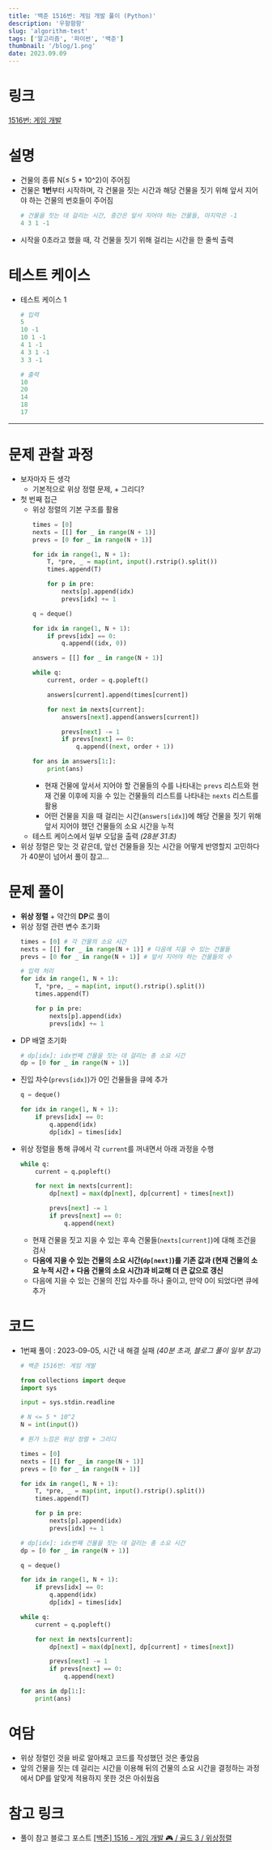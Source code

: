 ```yaml
---
title: '백준 1516번: 게임 개발 풀이 (Python)'
description: '우항항항'
slug: 'algorithm-test'
tags: ['알고리즘', '파이썬', '백준']
thumbnail: '/blog/1.png'
date: 2023.09.09
---
```


# 링크

[1516번: 게임 개발](https://www.acmicpc.net/problem/1516)

# **설명**

- 건물의 종류 N(≤ 5 \* 10^2)이 주어짐
- 건물은 **1번**부터 시작하며, 각 건물을 짓는 시간과 해당 건물을 짓기 위해 앞서 지어야 하는 건물의 번호들이 주어짐
  ```python
  # 건물을 짓는 데 걸리는 시간, 중간은 앞서 지어야 하는 건물들, 마지막은 -1
  4 3 1 -1
  ```
- 시작을 0초라고 했을 때, 각 건물을 짓기 위해 걸리는 시간을 한 줄씩 출력

# 테스트 케이스

- 테스트 케이스 1
  ```python
  # 입력
  5
  10 -1
  10 1 -1
  4 1 -1
  4 3 1 -1
  3 3 -1

  # 출력
  10
  20
  14
  18
  17
  ```

---

# **문제 관찰 과정**

- 보자마자 든 생각
  - 기본적으로 위상 정렬 문제, + 그리디?
- 첫 번째 접근
  - 위상 정렬의 기본 구조를 활용
    ```python
    times = [0]
    nexts = [[] for _ in range(N + 1)]
    prevs = [0 for _ in range(N + 1)]

    for idx in range(1, N + 1):
        T, *pre, _ = map(int, input().rstrip().split())
        times.append(T)

        for p in pre:
            nexts[p].append(idx)
            prevs[idx] += 1

    q = deque()

    for idx in range(1, N + 1):
        if prevs[idx] == 0:
            q.append((idx, 0))

    answers = [[] for _ in range(N + 1)]

    while q:
        current, order = q.popleft()

        answers[current].append(times[current])

        for next in nexts[current]:
            answers[next].append(answers[current])

            prevs[next] -= 1
            if prevs[next] == 0:
                q.append((next, order + 1))

    for ans in answers[1:]:
        print(ans)
    ```
    - 현재 건물에 앞서서 지어야 할 건물들의 수를 나타내는 `prevs` 리스트와 현재 건물 이후에 지을 수 있는 건물들의 리스트를 나타내는 `nexts` 리스트를 활용
    - 어떤 건물을 지을 때 걸리는 시간(`answers[idx]`)에 해당 건물을 짓기 위해 앞서 지어야 했던 건물들의 소요 시간을 누적
  - 테스트 케이스에서 일부 오답을 출력 _(28분 31초)_
- 위상 정렬은 맞는 것 같은데, 앞선 건물들을 짓는 시간을 어떻게 반영할지 고민하다가 40분이 넘어서 풀이 참고…

# **문제 풀이**

- **위상 정렬** + 약간의 **DP**로 풀이
- 위상 정렬 관련 변수 초기화
  ```python
  times = [0] # 각 건물의 소요 시간
  nexts = [[] for _ in range(N + 1)] # 다음에 지을 수 있는 건물들
  prevs = [0 for _ in range(N + 1)] # 앞서 지어야 하는 건물들의 수

  # 입력 처리
  for idx in range(1, N + 1):
      T, *pre, _ = map(int, input().rstrip().split())
      times.append(T)

      for p in pre:
          nexts[p].append(idx)
          prevs[idx] += 1
  ```
- DP 배열 초기화
  ```python
  # dp[idx]: idx번째 건물을 짓는 데 걸리는 총 소요 시간
  dp = [0 for _ in range(N + 1)]
  ```
- 진입 차수(`prevs[idx]`)가 0인 건물들을 큐에 추가
  ```python
  q = deque()

  for idx in range(1, N + 1):
      if prevs[idx] == 0:
          q.append(idx)
          dp[idx] = times[idx]
  ```
- 위상 정렬을 통해 큐에서 각 `current`를 꺼내면서 아래 과정을 수행
  ```python
  while q:
      current = q.popleft()

      for next in nexts[current]:
          dp[next] = max(dp[next], dp[current] + times[next])

          prevs[next] -= 1
          if prevs[next] == 0:
              q.append(next)
  ```
  - 현재 건물을 짓고 지을 수 있는 후속 건물들(`nexts[current]`)에 대해 조건을 검사
  - **다음에 지을 수 있는 건물의 소요 시간(`dp[next]`)를 기존 값과 (현재 건물의 소요 누적 시간 + 다음 건물의 소요 시간)과 비교해 더 큰 값으로 갱신**
  - 다음에 지을 수 있는 건물의 진입 차수를 하나 줄이고, 만약 0이 되었다면 큐에 추가

# **코드**

- 1번째 풀이 : 2023-09-05, 시간 내 해결 실패 _(40분 초과, 블로그 풀이 일부 참고)_
  ```python
  # 백준 1516번: 게임 개발

  from collections import deque
  import sys

  input = sys.stdin.readline

  # N <= 5 * 10^2
  N = int(input())

  # 뭔가 느낌은 위상 정렬 + 그리디

  times = [0]
  nexts = [[] for _ in range(N + 1)]
  prevs = [0 for _ in range(N + 1)]

  for idx in range(1, N + 1):
      T, *pre, _ = map(int, input().rstrip().split())
      times.append(T)

      for p in pre:
          nexts[p].append(idx)
          prevs[idx] += 1

  # dp[idx]: idx번째 건물을 짓는 데 걸리는 총 소요 시간
  dp = [0 for _ in range(N + 1)]

  q = deque()

  for idx in range(1, N + 1):
      if prevs[idx] == 0:
          q.append(idx)
          dp[idx] = times[idx]

  while q:
      current = q.popleft()

      for next in nexts[current]:
          dp[next] = max(dp[next], dp[current] + times[next])

          prevs[next] -= 1
          if prevs[next] == 0:
              q.append(next)

  for ans in dp[1:]:
      print(ans)
  ```

# **여담**

- 위상 정렬인 것을 바로 알아채고 코드를 작성했던 것은 좋았음
- 앞의 건물을 짓는 데 걸리는 시간을 이용해 뒤의 건물의 소요 시간을 결정하는 과정에서 DP를 알맞게 적용하지 못한 것은 아쉬웠음

# 참고 링크

- 풀이 참고 블로그 포스트
  [[백준] 1516 - 게임 개발 🎮 / 골드 3 / 위상정렬](https://bio-info.tistory.com/232)
